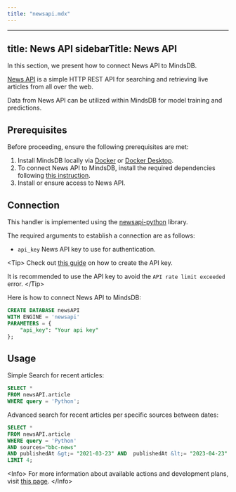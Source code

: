 ```yaml
---
title: "newsapi.mdx"
---
```


---
title: News API
sidebarTitle: News API
---

In this section, we present how to connect News API to MindsDB.

[News API](https://newsapi.org/) is a simple HTTP REST API for searching and retrieving live articles from all over the web.

Data from News API can be utilized within MindsDB for model training and predictions.

## Prerequisites

Before proceeding, ensure the following prerequisites are met:

1. Install MindsDB locally via [Docker](/setup/self-hosted/docker) or [Docker Desktop](/setup/self-hosted/docker-desktop).
2. To connect News API to MindsDB, install the required dependencies following [this instruction](/setup/self-hosted/docker#install-dependencies).
3. Install or ensure access to News API.

## Connection

This handler is implemented using the [newsapi-python](https://newsapi.org/docs/client-libraries/python) library.

The required arguments to establish a connection are as follows:

* `api_key` News API key to use for authentication.

&lt;Tip&gt;
Check out [this guide](https://newsapi.org/docs/authentication) on how to create the API key.

It is recommended to use the API key to avoid the `API rate limit exceeded` error.
&lt;/Tip&gt;

Here is how to connect News API to MindsDB:

```sql
CREATE DATABASE newsAPI
WITH ENGINE = 'newsapi'
PARAMETERS = {
	"api_key": "Your api key"
};
```

## Usage

Simple Search for recent articles:

```sql
SELECT *
FROM newsAPI.article
WHERE query = 'Python';
```

Advanced search for recent articles per specific sources between dates:

```sql
SELECT *
FROM newsAPI.article
WHERE query = 'Python'
AND sources="bbc-news"
AND publishedAt &gt;= "2021-03-23" AND  publishedAt &lt;= "2023-04-23"
LIMIT 4;
```

&lt;Info&gt;
For more information about available actions and development plans, visit [this page](https://github.com/mindsdb/mindsdb/blob/main/mindsdb/integrations/handlers/newsapi_handler/README.md).
&lt;/Info&gt;
